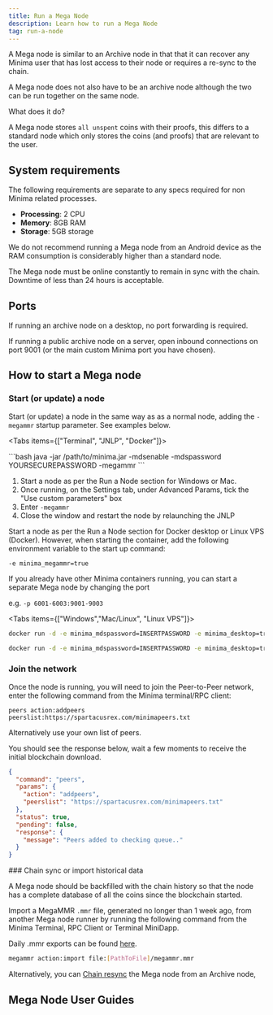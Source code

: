---
title: Run a Mega Node
description: Learn how to run a Mega Node
tag: run-a-node
---

A Mega node is similar to an Archive node in that that it can recover any Minima user that has lost access to their node or requires a re-sync to the chain.

A Mega node does not also have to be an archive node although the two can be run together on the same node.

What does it do?

A Mega node stores `all unspent` coins with their proofs, this differs to a standard node which only stores the coins (and proofs) that are relevant to the user.

## System requirements

The following requirements are separate to any specs required for non Minima related processes.

- **Processing**: 2 CPU
- **Memory**: 8GB RAM
- **Storage**: 5GB storage

We do not recommend running a Mega node from an Android device as the RAM consumption is considerably higher than a standard node.

The Mega node must be online constantly to remain in sync with the chain. Downtime of less than 24 hours is acceptable.

## Ports

If running an archive node on a desktop, no port forwarding is required.

If running a public archive node on a server, open inbound connections on port 9001 (or the main custom Minima port you have chosen).

## How to start a Mega node


<Steps>
<Step>

### Start (or update) a node

Start (or update) a node in the same way as as a normal node, adding the `-megammr` startup parameter. See examples below.

<Tabs items={["Terminal", "JNLP", "Docker"]}>

<Tab value="Terminal">
 ```bash
java -jar /path/to/minima.jar -mdsenable -mdspassword YOURSECUREPASSWORD -megammr
```

</Tab>

<Tab value="JNLP">

1. Start a node as per the Run a Node section for Windows or Mac.
2. Once running, on the Settings tab, under Advanced Params, tick the "Use custom parameters" box
3. Enter `-megammr`
4. Close the window and restart the node by relaunching the JNLP

</Tab>

<Tab value="Docker">
Start a node as per the Run a Node section for Docker desktop or Linux VPS (Docker). However, when starting the container, add the following environment variable to the start up command:

`-e minima_megammr=true`

If you already have other Minima containers running, you can start a separate Mega node by changing the port

e.g. `-p 6001-6003:9001-9003`

<Tabs items={["Windows","Mac/Linux", "Linux VPS"]}>
<Tab value="Windows">

```bash
docker run -d -e minima_mdspassword=INSERTPASSWORD -e minima_desktop=true -e minima_megammr=true -v C:\Users\INSERTUSERNAME\megaminimadocker:/home/minima/data -p 9001-9003:9001-9003 --restart unless-stopped --name megaminima minimaglobal/minima:latest
```

</Tab>

<Tab value="Mac/Linux">

```bash
docker run -d -e minima_mdspassword=INSERTPASSWORD -e minima_desktop=true -e minima_megammr=true -v ~/megaminimadocker:/home/minima/data -p 9001-9003:9001-9003 --restart unless-stopped --name megaminima minimaglobal/minima:latest
```

</Tab>

</Tabs>

</Tab>

</Tabs>

</Step>

<Step>

### Join the network

Once the node is running, you will need to join the Peer-to-Peer network, enter the following command from the Minima terminal/RPC client:

`peers action:addpeers peerslist:https://spartacusrex.com/minimapeers.txt`

Alternatively use your own list of peers.

You should see the response below, wait a few moments to receive the initial blockchain download.

```json
{
  "command": "peers",
  "params": {
    "action": "addpeers",
    "peerslist": "https://spartacusrex.com/minimapeers.txt"
  },
  "status": true,
  "pending": false,
  "response": {
    "message": "Peers added to checking queue.."
  }
}
```

</Step>

<Step>
### Chain sync or import historical data

A Mega node should be backfilled with the chain history so that the node has a complete database of all the coins since the blockchain started.

Import a MegaMMR `.mmr` file, generated no longer than 1 week ago, from another Mega node runner by running the following command from the Minima Terminal, RPC Client or Terminal MiniDapp.

Daily .mmr exports can be found [here](https://spartacusrex.com/megaarchive/).

```bash title="Terminal"
megammr action:import file:[PathToFile]/megammr.mmr
```

Alternatively, you can [Chain resync](/docs/user-guides/node-recovery/chain-resync) the Mega node from an Archive node,

</Step>

  </Steps>


## Mega Node User Guides

 <Cards>
  <Card
    title="Public MDS"
    description="How to set up a public minidapp system"
    href="/docs/user-guides/public-wallet"
/>
 </Cards>